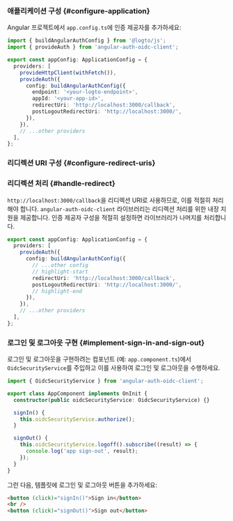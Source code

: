 
### 애플리케이션 구성 \{#configure-application}

Angular 프로젝트에서 `app.config.ts`에 인증 제공자를 추가하세요:

```ts title="app/app.config.ts"
import { buildAngularAuthConfig } from '@logto/js';
import { provideAuth } from 'angular-auth-oidc-client';

export const appConfig: ApplicationConfig = {
  providers: [
    provideHttpClient(withFetch()),
    provideAuth({
      config: buildAngularAuthConfig({
        endpoint: '<your-logto-endpoint>',
        appId: '<your-app-id>',
        redirectUri: 'http://localhost:3000/callback',
        postLogoutRedirectUri: 'http://localhost:3000/',
      }),
    }),
    // ...other providers
  ],
};
```

### 리디렉션 URI 구성 \{#configure-redirect-uris}

<SignInFlowSummary />

<AssumingUrl />

<WebConfigureRedirectUris />

### 리디렉션 처리 \{#handle-redirect}

`http://localhost:3000/callback`을 리디렉션 URI로 사용하므로, 이를 적절히 처리해야 합니다. `angular-auth-oidc-client` 라이브러리는 리디렉션 처리를 위한 내장 지원을 제공합니다. 인증 제공자 구성을 적절히 설정하면 라이브러리가 나머지를 처리합니다.

```ts title="app/app.config.ts"
export const appConfig: ApplicationConfig = {
  providers: [
    provideAuth({
      config: buildAngularAuthConfig({
        // ...other config
        // highlight-start
        redirectUri: 'http://localhost:3000/callback',
        postLogoutRedirectUri: 'http://localhost:3000/',
        // highlight-end
      }),
    }),
    // ...other providers
  ],
};
```

### 로그인 및 로그아웃 구현 \{#implement-sign-in-and-sign-out}

로그인 및 로그아웃을 구현하려는 컴포넌트 (예: `app.component.ts`)에서 `OidcSecurityService`를 주입하고 이를 사용하여 로그인 및 로그아웃을 수행하세요.

```ts title="app/app.component.ts"
import { OidcSecurityService } from 'angular-auth-oidc-client';

export class AppComponent implements OnInit {
  constructor(public oidcSecurityService: OidcSecurityService) {}

  signIn() {
    this.oidcSecurityService.authorize();
  }

  signOut() {
    this.oidcSecurityService.logoff().subscribe((result) => {
      console.log('app sign-out', result);
    });
  }
}
```

그런 다음, 템플릿에 로그인 및 로그아웃 버튼을 추가하세요:

```html title="app/app.component.html"
<button (click)="signIn()">Sign in</button>
<br />
<button (click)="signOut()">Sign out</button>
```

<SignOutNote />

<Checkpoint />
